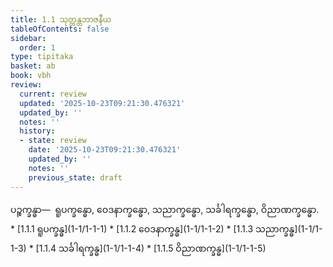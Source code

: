 ```yaml
---
title: 1.1 သုတ္တန္တဘာဇနီယ
tableOfContents: false
sidebar:
  order: 1
type: tipitaka
basket: ab
book: vbh
review:
  current: review
  updated: '2025-10-23T09:21:30.476321'
  updated_by: ''
  notes: ''
  history:
  - state: review
    date: '2025-10-23T09:21:30.476321'
    updated_by: ''
    notes: ''
    previous_state: draft
---
```



<ReviewStatus review={frontmatter.review} showDetails={true} />

<HypothesisAnnotation frontmatter={frontmatter} />

<DynamicBreadcrumb />

<Division number="1" book="vbh" e="ch" v="30" p="1">

<Paragraph number="2" book="vbh">
ပဉ္စက္ခန္ဓာ—  ရူပက္ခန္ဓော, ဝေဒနာက္ခန္ဓော, သညာက္ခန္ဓော, သင်္ခါရက္ခန္ဓော, ဝိညာဏက္ခန္ဓော.

</Paragraph>
</Division>

<TableOfContents book="vbh" section="1.1">
* [1.1.1 ရူပက္ခန္ဓ](1-1/1-1-1)
* [1.1.2 ဝေဒနာက္ခန္ဓ](1-1/1-1-2)
* [1.1.3 သညာက္ခန္ဓ](1-1/1-1-3)
* [1.1.4 သင်္ခါရက္ခန္ဓ](1-1/1-1-4)
* [1.1.5 ဝိညာဏက္ခန္ဓ](1-1/1-1-5)
</TableOfContents>